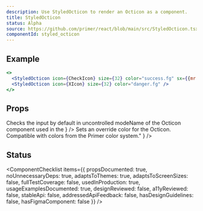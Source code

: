 ```yaml
---
description: Use StyledOcticon to render an Octicon as a component.
title: StyledOcticon
status: Alpha
source: https://github.com/primer/react/blob/main/src/StyledOcticon.tsx
componentId: styled_octicon
---
```


## Example

```jsx live
<>
  <StyledOcticon icon={CheckIcon} size={32} color="success.fg" sx={{mr: 2}} />
  <StyledOcticon icon={XIcon} size={32} color="danger.fg" />
</>
```

## Props

<PropsTable>
  <PropsTableRow
    name="ariaLabel"
    type="string"
    description="Specifies the aria-label attribute, which is read verbatim by screen readers "
  />
  <PropsTableRow
    name="icon"
    type="Component"
    description={
      <>
        Checks the input by default in uncontrolled modeName of the <Link href="https://primer.style/octicons/">Octicon component</Link> used in the 
      </>
    }
  />
  <PropsTableRow
    name="color"
    type="string"
    description={
      <>
        Sets an override color for the Octicon. Compatible with colors from the <Link href="https://primer.style/primitives/colors">Primer color system</Link>." 
      </>  
    }
  />
  <PropsTableRow
    name="size"
    defaultValue="16"
    type="number"
    description="Sets the uniform `width` and `height` of the SVG element"    
  />
  <PropsTableRow 
    name="verticalAlign"
    defaultValue="text-bottom"
    type="string"
    description="Sets the `vertical-align` CSS property"
  />
  <PropsTableSxRow />

</PropsTable>

## Status

<ComponentChecklist
  items={{
    propsDocumented: true,
    noUnnecessaryDeps: true,
    adaptsToThemes: true,
    adaptsToScreenSizes: false,
    fullTestCoverage: false,
    usedInProduction: true,
    usageExamplesDocumented: true,
    designReviewed: false,
    a11yReviewed: false,
    stableApi: false,
    addressedApiFeedback: false,
    hasDesignGuidelines: false,
    hasFigmaComponent: false
  }}
/>
